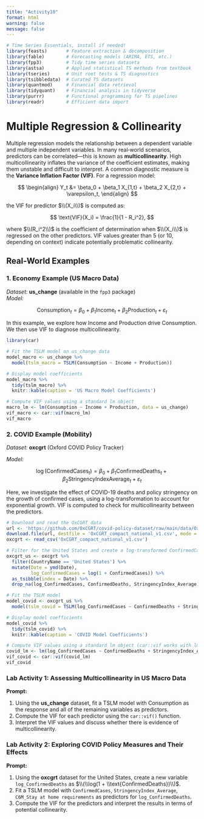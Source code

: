 ```yaml
---
title: "Activity10"
format: html
warning: false
message: false
---
```


```r
# Time Series Essentials, install if needed!
library(feasts)       # Feature extraction & decomposition
library(fable)        # Forecasting models (ARIMA, ETS, etc.)
library(fpp3)         # Tidy time series dataseta
library(astsa)        # Applied statistical TS methods from textbook
library(tseries)      # Unit root tests & TS diagnostics
library(tsibbledata)  # Curated TS datasets
library(quantmod)     # Financial data retrieval
library(tidyquant)    # Financial analysis in tidyverse
library(purrr)        # Functional programming for TS pipelines
library(readr)        # Efficient data import
```


# Multiple Regression & Collinearity

Multiple regression models the relationship between a dependent variable and multiple independent variables. In many real‐world scenarios, predictors can be correlated—this is known as **multicollinearity**. High multicollinearity inflates the variance of the coefficient estimates, making them unstable and difficult to interpret. A common diagnostic measure is the **Variance Inflation Factor (VIF)**. For a regression model:

$$
\begin{align}
Y_t &= \beta_0 + \beta_1 X_{1,t} + \beta_2 X_{2,t} + \varepsilon_t,
\end{align}
$$

the VIF for predictor $\\(X_i\\)$ is computed as:

$$
\text{VIF}(X_i) = \frac{1}{1 - R_i^2},
$$

where $\\(R_i^2\\)$ is the coefficient of determination when $\\(X_i\\)$ is regressed on the other predictors. VIF values greater than 5 (or 10, depending on context) indicate potentially problematic collinearity.


## Real-World Examples

### 1. Economy Example (US Macro Data)

*Dataset:* **us_change** (available in the `fpp3` package)  
*Model:*  

$$
\text{Consumption}_t = \beta_0 + \beta_1 \text{Income}_t + \beta_2 \text{Production}_t + \varepsilon_t
$$

In this example, we explore how Income and Production drive Consumption. We then use VIF to diagnose multicollinearity.

```r
library(car)

# Fit the TSLM model on us_change data
model_macro <- us_change %>%
  model(tslm_macro = TSLM(Consumption ~ Income + Production))

# Display model coefficients
model_macro %>%
  tidy(tslm_macro) %>%
  knitr::kable(caption = 'US Macro Model Coefficients')

# Compute VIF values using a standard lm object
macro_lm <- lm(Consumption ~ Income + Production, data = us_change)
vif_macro <- car::vif(macro_lm)
vif_macro
```

### 2. COVID Example (Mobility)

*Dataset:* **oxcgrt** (Oxford COVID Policy Tracker)  

*Model:*  

$$
\log(\text{ConfirmedCases}_t) = \beta_0 + \beta_1 \text{ConfirmedDeaths}_t + \beta_2 \text{StringencyIndexAverage}_t + \varepsilon_t
$$

Here, we investigate the effect of COVID-19 deaths and policy stringency on the growth of confirmed cases, using a log-transformation to account for exponential growth. VIF is computed to check for multicollinearity between the predictors.

```r
# Download and read the OxCGRT data
url <- 'https://github.com/OxCGRT/covid-policy-dataset/raw/main/data/OxCGRT_compact_national_v1.csv'
download.file(url, destfile = 'OxCGRT_compact_national_v1.csv', mode = 'wb')
oxcgrt <- read_csv('OxCGRT_compact_national_v1.csv')

# Filter for the United States and create a log-transformed ConfirmedCases variable
oxcgrt_us <- oxcgrt %>% 
  filter(CountryName == 'United States') %>% 
  mutate(Date = ymd(Date),
         log_ConfirmedCases = log(1 + ConfirmedCases)) %>% 
  as_tsibble(index = Date) %>% 
  drop_na(log_ConfirmedCases, ConfirmedDeaths, StringencyIndex_Average)

# Fit the TSLM model
model_covid <- oxcgrt_us %>%
  model(tslm_covid = TSLM(log_ConfirmedCases ~ ConfirmedDeaths + StringencyIndex_Average))

# Display model coefficients
model_covid %>% 
  tidy(tslm_covid) %>%
  knitr::kable(caption = 'COVID Model Coefficients')

# Compute VIF values using a standard lm object (car::vif works with lm)
covid_lm <- lm(log_ConfirmedCases ~ ConfirmedDeaths + StringencyIndex_Average, data = as_tibble(oxcgrt_us))
vif_covid <- car::vif(covid_lm)
vif_covid
```


### Lab Activity 1: Assessing Multicollinearity in US Macro Data

**Prompt:**  

1. Using the **us_change** dataset, fit a TSLM model with Consumption as the response and all of the remaining variables as predictors.  
2. Compute the VIF for each predictor using the `car::vif()` function.  
3. Interpret the VIF values and discuss whether there is evidence of multicollinearity.

<!--

**Solution:**

```r
# Fit the TSLM model on us_change data
model_macro_lab <- us_change %>%
  model(tslm_macro_lab = TSLM(Consumption ~ .))

# Convert to an lm object for VIF computation
macro_lm_lab <- lm(Consumption ~ ., data = us_change)
vif_macro_lab <- car::vif(macro_lm_lab)
vif_macro_lab
```

-->

### Lab Activity 2: Exploring COVID Policy Measures and Their Effects

**Prompt:**  

1. Using the **oxcgrt** dataset for the United States, create a new variable `log_ConfirmedDeaths` as $\\(\\log(1 + \\text{ConfirmedDeaths})\\)$.  
2. Fit a TSLM model with `ConfirmedCases`, `StringencyIndex_Average`, `C6M_Stay at home requirements` as predictors for `log_ConfirmedDeaths`.  
3. Compute the VIF for the predictors and interpret the results in terms of potential collinearity.


<!--

**Solution:**

```r
# Filter and transform the data
oxcgrt_lab <- oxcgrt %>% 
  filter(CountryName == 'United States') %>% 
  mutate(Date = ymd(Date),
         log_ConfirmedDeaths = log(1 + ConfirmedDeaths)) %>% 
  as_tsibble(index = Date) %>% 
  drop_na(ConfirmedCases, log_ConfirmedDeaths, StringencyIndex_Average)

# Fit the TSLM model
model_covid_lab <- oxcgrt_lab %>%
  model(tslm_covid_lab = TSLM(log_ConfirmedDeaths ~ ConfirmedCases + StringencyIndex_Average + `C6M_Stay at home requirements`))

# Convert to an lm object for VIF computation
covid_lm_lab <- lm(log_ConfirmedDeaths ~ ConfirmedCases + StringencyIndex_Average + `C6M_Stay at home requirements`, data = as_tibble(oxcgrt_lab))
vif_covid_lab <- car::vif(covid_lm_lab)
vif_covid_lab
```

-->

